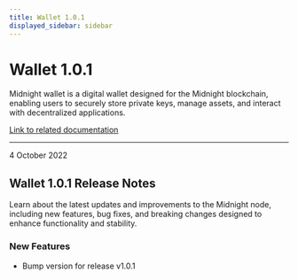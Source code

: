 ```yaml
---
title: Wallet 1.0.1
displayed_sidebar: sidebar
---
```


# Wallet 1.0.1

Midnight wallet is a digital wallet designed for the Midnight blockchain, enabling users to securely store private keys, manage assets, and interact with decentralized applications.

[Link to related documentation](../../learn/introduction/wallets)

---

<div 
  style={{
    marginTop: '0',
    fontSize: '1rem',
    fontWeight: 'normal',
    marginBottom: '0.5rem'
  }}
>
  4 October 2022
</div>

## Wallet 1.0.1 Release Notes

Learn about the latest updates and improvements to the Midnight node, including new features, bug fixes, and breaking changes designed to enhance functionality and stability.

### New Features

- Bump version for release v1.0.1